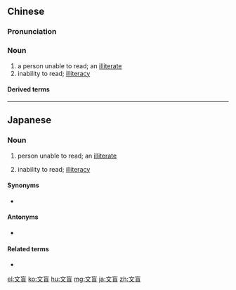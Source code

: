 ==Chinese==
{{zh-forms}}

===Pronunciation===
{{zh-pron
|m=wénmáng
|c=man4 maang4
|h=pfs=vùn-mòng
|mn=bûn-bông
|cat=n
}}

===Noun===
{{zh-noun}}

# a person unable to read; an [[illiterate]]
# inability to read; [[illiteracy]]

====Derived terms====
{{zh-der|掃盲}}

{{zh-cat|Advanced}}

----

==Japanese==
{{ja-kanjitab|もん|もう|yomi=o}}

===Noun===
{{ja-noun|もんもう}}

# {{lb|ja|dated}} person unable to read; an [[illiterate]]
# {{lb|ja|dated}} inability to read; [[illiteracy]]

====Synonyms====
* {{sense|an illiterate}} {{ja-r|非%識%字%者|ひ%しき%じ%しゃ}}

====Antonyms====
* {{sense|illiteracy}} {{ja-r|識%字|しき%じ}}

====Related terms====
* {{ja-r|非%識%字|ひ%しき%じ}}

[[el:文盲]]
[[ko:文盲]]
[[hu:文盲]]
[[mg:文盲]]
[[ja:文盲]]
[[zh:文盲]]